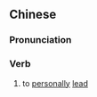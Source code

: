 {{also|自将}}
==Chinese==
{{zh-forms|s=自将}}

===Pronunciation===
{{zh-pron
|m=zìjiàng
|cat=v
}}

===Verb===
{{zh-verb}}

# {{lb|zh|archaic}} to [[personally]] [[lead]]